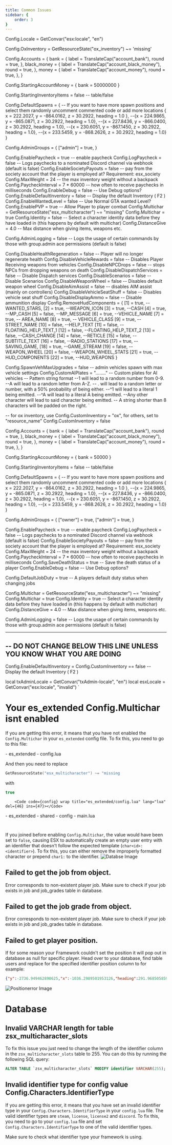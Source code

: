 ```yaml
---
title: Common Issues
sidebar: {
    order: 3
}
---
```


Config.Locale = GetConvar("esx:locale", "en")

Config.OxInventory = GetResourceState("ox_inventory") ~= 'missing'

Config.Accounts = {
    bank = {
        label = TranslateCap("account_bank"),
        round = true,
    },
    black_money = {
        label = TranslateCap("account_black_money"),
        round = true,
    },
    money = {
        label = TranslateCap("account_money"),
        round = true,
    },
}

Config.StartingAccountMoney = { bank = 50000000 }

Config.StartingInventoryItems = false -- table/false

Config.DefaultSpawns = { -- If you want to have more spawn positions and select them randomly uncomment commented code or add more locations
    { x = 222.2027, y = -864.0162, z = 30.2922, heading = 1.0 },
    --{x = 224.9865, y = -865.0871, z = 30.2922, heading = 1.0},
    --{x = 227.8436, y = -866.0400, z = 30.2922, heading = 1.0},
    --{x = 230.6051, y = -867.1450, z = 30.2922, heading = 1.0},
    --{x = 233.5459, y = -868.2626, z = 30.2922, heading = 1.0}
}

Config.AdminGroups = {
    ["admin"] = true,
}

Config.EnablePaycheck = true -- enable paycheck
Config.LogPaycheck = false -- Logs paychecks to a nominated Discord channel via webhook (default is false)
Config.EnableSocietyPayouts = false -- pay from the society account that the player is employed at? Requirement: esx_society
Config.MaxWeight = 24 -- the max inventory weight without a backpack
Config.PaycheckInterval = 7 * 60000 -- how often to receive paychecks in milliseconds
Config.EnableDebug = false -- Use Debug options?
Config.EnableDefaultInventory = false -- Display the default Inventory ( F2 )
Config.EnableWantedLevel = false -- Use Normal GTA wanted Level?
Config.EnablePVP = true -- Allow Player to player combat
Config.Multichar =  GetResourceState("esx_multicharacter") ~= "missing"
Config.Multichar = true
Config.Identity = false -- Select a character identity data before they have loaded in (this happens by default with multichar)
Config.DistanceGive = 4.0 -- Max distance when giving items, weapons etc.

Config.AdminLogging = false -- Logs the usage of certain commands by those with group.admin ace permissions (default is false)

Config.DisableHealthRegeneration = false -- Player will no longer regenerate health
Config.DisableVehicleRewards = false -- Disables Player Receiving weapons from vehicles
Config.DisableNPCDrops = false -- stops NPCs from dropping weapons on death
Config.DisableDispatchServices = false -- Disable Dispatch services
Config.DisableScenarios = false -- Disable Scenarios
Config.DisableWeaponWheel = false -- Disables default weapon wheel
Config.DisableAimAssist = false -- disables AIM assist (mainly on controllers)
Config.DisableVehicleSeatShuff = false -- Disables vehicle seat shuff
Config.DisableDisplayAmmo = false -- Disable ammunition display
Config.RemoveHudComponents = {
    [1] = true, --WANTED_STARS,
    [2] = true, --WEAPON_ICON
    [3] = true, --CASH
    [4] = true, --MP_CASH
    [5] = false, --MP_MESSAGE
    [6] = true, --VEHICLE_NAME
    [7] = true, -- AREA_NAME
    [8] = true, -- VEHICLE_CLASS
    [9] = true, --STREET_NAME
    [10] = false, --HELP_TEXT
    [11] = false, --FLOATING_HELP_TEXT_1
    [12] = false, --FLOATING_HELP_TEXT_2
    [13] = false, --CASH_CHANGE
    [14] = false, --RETICLE
    [15] = false, --SUBTITLE_TEXT
    [16] = false, --RADIO_STATIONS
    [17] = true, --SAVING_GAME,
    [18] = true, --GAME_STREAM
    [19] = false, --WEAPON_WHEEL
    [20] = false, --WEAPON_WHEEL_STATS
    [21] = true, --HUD_COMPONENTS
    [22] = true, --HUD_WEAPONS
}

Config.SpawnVehMaxUpgrades = false -- admin vehicles spawn with max vehicle settings
Config.CustomAIPlates = "........" -- Custom plates for AI vehicles
-- Pattern string format
--1 will lead to a random number from 0-9.
--A will lead to a random letter from A-Z.
-- . will lead to a random letter or number, with a 50% probability of being either.
--^1 will lead to a literal 1 being emitted.
--^A will lead to a literal A being emitted.
--Any other character will lead to said character being emitted.
-- A string shorter than 8 characters will be padded on the right.
`


-- for ox inventory, use Config.CustomInventory = "ox", for others, set to "resource_name"
Config.CustomInventory = false

Config.Accounts = {
    bank = {
        label = TranslateCap("account_bank"),
        round = true,
    },
    black_money = {
        label = TranslateCap("account_black_money"),
        round = true,
    },
    money = {
        label = TranslateCap("account_money"),
        round = true,
    },
}

Config.StartingAccountMoney = { bank = 50000 }

Config.StartingInventoryItems = false -- table/false

Config.DefaultSpawns = { -- If you want to have more spawn positions and select them randomly uncomment commented code or add more locations
    { x = 222.2027, y = -864.0162, z = 30.2922, heading = 1.0 },
    --{x = 224.9865, y = -865.0871, z = 30.2922, heading = 1.0},
    --{x = 227.8436, y = -866.0400, z = 30.2922, heading = 1.0},
    --{x = 230.6051, y = -867.1450, z = 30.2922, heading = 1.0},
    --{x = 233.5459, y = -868.2626, z = 30.2922, heading = 1.0}
}

Config.AdminGroups = {
    ["owner"] = true,
    ["admin"] = true,
}

Config.EnablePaycheck = true -- enable paycheck
Config.LogPaycheck = false -- Logs paychecks to a nominated Discord channel via webhook (default is false)
Config.EnableSocietyPayouts = false -- pay from the society account that the player is employed at? Requirement: esx_society
Config.MaxWeight = 24 -- the max inventory weight without a backpack
Config.PaycheckInterval = 7 * 60000 -- how often to receive paychecks in milliseconds
Config.SaveDeathStatus = true -- Save the death status of a player
Config.EnableDebug = false -- Use Debug options?

Config.DefaultJobDuty = true -- A players default duty status when changing jobs

Config.Multichar = GetResourceState("esx_multicharacter") ~= "missing"
Config.Multichar = true
Config.Identity = true -- Select a character identity data before they have loaded in (this happens by default with multichar)
Config.DistanceGive = 4.0 -- Max distance when giving items, weapons etc.

Config.AdminLogging = false -- Logs the usage of certain commands by those with group.admin ace permissions (default is false)

--------------------------------------------------------------------
-- DO NOT CHANGE BELOW THIS LINE UNLESS YOU KNOW WHAT YOU ARE DOING
--------------------------------------------------------------------
Config.EnableDefaultInventory = Config.CustomInventory == false -- Display the default Inventory ( F2 )

local txAdminLocale = GetConvar("txAdmin-locale", "en")
local esxLocale = GetConvar("esx:locale", "invalid")
`


# Your es_extended Config.Multichar isnt enabled

If you are getting this error, it means that you have not enabled the `Config.Multichar` in your `es_extended` config file. To fix this, you need to go to this file:

<Tabs>
<TabItem  label="es_exteded lower then version 1.10.0">
<FileTree>
    - es_extended
        - config.lua
</FileTree>

And then you need to replace 
```lua
GetResourceState("esx_multicharacter") ~= "missing
```
with
```lua
true
```
        <Code code={config} wrap title="es_extended/config.lua" lang="lua" del={46} ins={47}></Code>
</TabItem>

<TabItem label="es_extended higher then version 1.10.0"> 

<FileTree>
    - es_extended
     - shared
      - config
        - main.lua
</FileTree>



<Code code={config2} warp title="es_extended/shared/config/main.lua" del={48} ins={49} lang="lua"> </Code>
</TabItem>
</Tabs>





If you joined before enabling `Config.Multichar`, the value would have been set to `false`, causing ESX to automatically create an empty user entry with an identifier that doesn't follow the expected template (`char<id>:<identifier>`). To fix this, you can either remove the improperly formatted character or prepend `char1:` to the identifier.
![Databse Image](../../../assets/multicharacter/databaseerror.png)


## Failed to get the job from object.

Error corresponds to non-existent player job. Make sure to check if your job exists in job and job_grades table in database.

## Failed to get the job grade from object.

Error corresponds to non-existent player job. Make sure to check if your job exists in job and job_grades table in database.

## Failed to get player position.

If for some reason your Framework couldn't set the position it will pop out in database as null for specific player. Head over to your database, find table users and replace for the specified identifier position column to for example: 

```json
{"y":-2736.949462890625,"x":-1036.2989501953126,"heading":291.968505859375,"z":20.1640625}
```

![Positionerror Image](../../../assets/multicharacter/positionerror.png)
# Database

## Invalid VARCHAR length for table zsx_multicharacter_slots

To fix this issue you just need to change the length of the identifier column in the `zsx_multicharacter_slots` table to 255. You can do this by running the following SQL query:
```sql
ALTER TABLE `zsx_multicharacter_slots` MODIFY identifier VARCHAR(255);
```

## Invalid identifier type for config value Config.Characters.IdentifierType

If you are getting this error, it means that you have set an invalid identifier type in your `Config.Characters.IdentifierType` in your `config.lua` file. The valid identifier types are `steam`, `license`, `license2` and `discord`. To fix this, you need to go to your `config.lua` file and set `Config.Characters.IdentifierType` to one of the valid identifier types.

Make sure to check what identifier type your framework is using.


<Tabs>
  <TabItem label="ESX">
  <Code wrap code='-- DUMP OF es_extended/server/functions.lua
function ESX.GetIdentifier(playerId)
    local fxDk = GetConvarInt("sv_fxdkMode", 0)
    if fxDk == 1 then
        return "ESX-DEBUG-LICENCE"
    end

    local identifier = GetPlayerIdentifierByType(playerId, "license") -- here is the identifier type you use
    return identifier and identifier:gsub("license:", "")
end' label = "es_extended/server/functions.lua" mark ="license" lang="lua" >

</Code>
</TabItem>
  <TabItem label="QB">
    <Code wrap code="-- DUMP OF qb-core/server/functions.lua
function QBCore.Functions.SetPlayerBucket(source, bucket)
    if source and bucket then
        local plicense = QBCore.Functions.GetIdentifier(source, 'license') -- here is the identifier type you use
        Player(source).state:set('instance', bucket, true)
        SetPlayerRoutingBucket(source, bucket)
        QBCore.Player_Buckets[plicense] = { id = source, bucket = bucket }
        return true
    else
        return false
    end
end" label = "qb-core/server/functions.lua" mark ="'license'" lang="lua" >

</Code>

</TabItem>
</Tabs>

